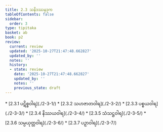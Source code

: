 ```yaml
---
title: 2.3 သနိဒဿနဒုက
tableOfContents: false
sidebar:
  order: 3
type: tipitaka
basket: ab
book: p2
review:
  current: review
  updated: '2025-10-27T21:47:48.662827'
  updated_by: ''
  notes: ''
  history:
  - state: review
    date: '2025-10-27T21:47:48.662827'
    updated_by: ''
    notes: ''
    previous_state: draft
---
```



<ReviewStatus review={frontmatter.review} showDetails={true} />

<HypothesisAnnotation frontmatter={frontmatter} />

<DynamicBreadcrumb />



<TableOfContents book="p2" section="2.3">
* [2.3.1 ပဋိစ္စဝါရ](./2-3-1/)
* [2.3.2 သဟဇာတဝါရ](./2-3-2/)
* [2.3.3 ပစ္စယဝါရ](./2-3-3/)
* [2.3.4 နိဿယဝါရ](./2-3-4/)
* [2.3.5 သံသဋ္ဌဝါရ](./2-3-5/)
* [2.3.6 သမ္ပယုတ္တဝါရ](./2-3-6/)
* [2.3.7 ပဉှာဝါရ](./2-3-7/)
</TableOfContents>